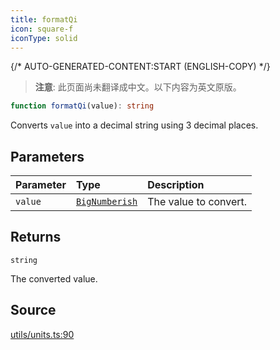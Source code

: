 ```yaml
---
title: formatQi
icon: square-f
iconType: solid
---
```


{/* AUTO-GENERATED-CONTENT:START (ENGLISH-COPY) */}

> **注意**: 此页面尚未翻译成中文。以下内容为英文原版。

```ts
function formatQi(value): string
```

Converts `value` into a decimal string using 3 decimal places.

## Parameters

| Parameter | Type | Description |
| :------ | :------ | :------ |
| `value` | [`BigNumberish`](/cn/sdk/content/type-aliases/BigNumberish) | The value to convert. |

## Returns

`string`

The converted value.

## Source

[utils/units.ts:90](https://github.com/dominant-strategies/quais.js/blob/c1c12d43f9d34c6baad2b0542bd6d0acd6fefcbf/src/utils/units.ts#L90)

